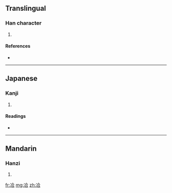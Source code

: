==Translingual==

===Han character===
{{Han char|rn=15|rad=冫|as=06|sn=8|four=3816<sub>1</sub>|canj=戈一人一口 (IMOMR)}}

# {{defn|Han|sort=冫06}}

====References====
* {{Han ref|kx=0132.170|dkj=01639|dj=0296.060|hdz=10297.100|uh=51BE|ud=20926|bh=CBCF|bd=52175}}

----

==Japanese==

===Kanji===
{{ja-kanji|grade=|rs=冫06}}

# {{defn|Japanese|sort=冫06}}

====Readings====
* {{ja-readings|on=[[きょう]] (kyō)|kun=[[やわらぐ]] (yawaragu)}}

----

==Mandarin==

===Hanzi===
{{cmn-hanzi|pin=[[xiá]] ([[xia2]])|wg=hsia<sup>2</sup>}}

# {{defn|Mandarin|sort=冫06}}

[[fr:冾]]
[[mg:冾]]
[[zh:冾]]